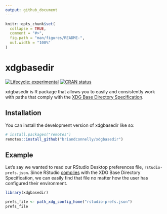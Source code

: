 ```yaml
---
output: github_document
---
```


<!-- README.md is generated from README.Rmd. Please edit that file -->

```r
knitr::opts_chunk$set(
  collapse = TRUE,
  comment = "#>",
  fig.path = "man/figures/README-",
  out.width = "100%"
)
```

# xdgbasedir

<!-- badges: start -->
[![Lifecycle: experimental](https://img.shields.io/badge/lifecycle-experimental-orange.svg)](https://lifecycle.r-lib.org/articles/stages.html#experimental)
[![CRAN status](https://www.r-pkg.org/badges/version/xdgbasedir)](https://CRAN.R-project.org/package=xdgbasedir)
<!-- badges: end -->

xdgbasedir is R package that allows you to easily and consistently work with paths that comply with the [XDG Base Directory Specification](https://specifications.freedesktop.org/basedir-spec/basedir-spec-latest.html).

## Installation

You can install the development version of xdgbasedir like so:

``` r
# install.packages("remotes")
remotes::install_github("briandconnelly/xdgbasedir")
```

## Example

Let's say we wanted to read our RStudio Desktop preferences file, `rstudio-prefs.json`.
Since RStudio [complies](https://docs.posit.co/ide/desktop-pro/settings/settings.html) with the XDG Base Directory Specification, we can easily find that file no matter how the user has configured their environment.

```r
library(xdgbasedir)

prefs_file <- path_xdg_config_home("rstudio-prefs.json")
prefs_file
```

